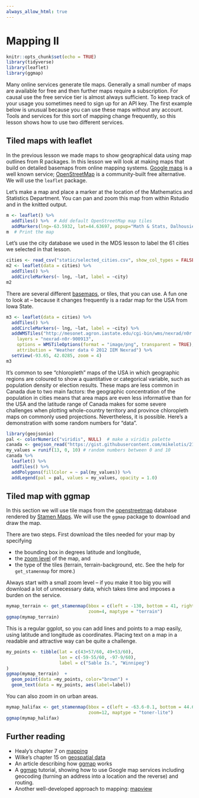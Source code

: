 ```yaml
---
always_allow_html: true
---
```


# Mapping II {#mapping-2}

```r
knitr::opts_chunk$set(echo = TRUE)
library(tidyverse)
library(leaflet)
library(ggmap)
```

Many online services generate tile maps. Generally a small number of maps are available for free and then further maps require a subscription. For causal use the free service tier is almost always sufficient. To keep track of your usage you sometimes need to sign up for an API key. The first example below is unusual because you can use these maps without any account. Tools and services for this sort of mapping change frequently, so this lesson shows how to use two different services.

## Tiled maps with leaflet

In the previous lesson we made maps to show geographical data using map outlines from R packages. 
In this lesson we will look at making maps that build on detailed basemaps from online mapping systems. [Google maps](https://www.google.com/maps) is a well known service; [OpenStreetMap](https://www.openstreetmap.org/) is a community-built free alternative. We will use the `leaflet` package.

Let's make a map and place a marker at the location of the Mathematics and Statistics Department. You can pan and zoom this map from within Rstudio and in the knitted output.

```r
m <- leaflet() %>%
  addTiles() %>%  # Add default OpenStreetMap map tiles
  addMarkers(lng=-63.5932, lat=44.63697, popup="Math & Stats, Dalhousie U")
m  # Print the map
```


Let's use the city database we used in the MDS lesson to label the 61 cities we selected in that lesson.

```r
cities <- read_csv("static/selected_cities.csv", show_col_types = FALSE)
m2 <- leaflet(data = cities) %>%
  addTiles() %>%
  addCircleMarkers(~ lng, ~lat, label = ~city)
m2
```

There are several different [basemaps](https://rstudio.github.io/leaflet/basemaps.html), or tiles, that you can use. A fun one to look at -- because it changes frequently is a radar map for the USA from Iowa State.

```r
m3 <- leaflet(data = cities) %>%
  addTiles() %>%
  addCircleMarkers(~ lng, ~lat, label = ~city) %>%
  addWMSTiles("http://mesonet.agron.iastate.edu/cgi-bin/wms/nexrad/n0r.cgi",
    layers = "nexrad-n0r-900913",
    options = WMSTileOptions(format = "image/png", transparent = TRUE),
    attribution = "Weather data © 2012 IEM Nexrad") %>%
  setView(-93.65, 42.0285, zoom = 4)
m3
```

It's common to see "chloropleth" maps of the USA in which geographic regions are coloured to show a quantitative or categorical variable, such as population density or election results. These maps are less common in Canada due to two main factors: the geographic concentration of the population in cities means that area maps are even less informative than for the USA and the latitude range of Canada makes for some severe challenges when plotting whole-country territory and province chloropleth maps on commonly used projections. Nevertheless, it is possible. Here's a demonstration with some random numbers for "data".

```r
library(geojsonio)
pal <- colorNumeric("viridis", NULL)  # make a viridis palette
canada <- geojson_read("https://gist.githubusercontent.com/mikelotis/2156d7c170d10d2c77cb79424fe2137d/raw/7a13748ed7ea5ba64876c77c53b6cb64dd5c3ab0/canada-province.geojson", what="sp")
my_values = runif(13, 0, 10) # random numbers between 0 and 10
canada %>% 
  leaflet() %>%
  addTiles() %>%
  addPolygons(fillColor = ~ pal(my_values)) %>%
  addLegend(pal = pal, values = my_values, opacity = 1.0)
```


## Tiled map with ggmap

In this section we will use tile maps from the [openstreetmap](https://www.openstreetmap.org/) database rendered by [Stamen Maps](http://maps.stamen.com/). We will use the `ggmap` package to download and draw the map.

There are two steps. First download the tiles needed for your map by specifying

* the bounding box in degrees latitude and longitude,
* the [zoom level](https://wiki.openstreetmap.org/wiki/Zoom_levels) of the map, and
* the type of the tiles (terrain, terrain-background, etc. See the help for `get_stamenmap` for more.)

Always start with a small zoom level -- if you make it too big you will download a lot of unnecessary data, which takes time and imposes a burden on the service.

```r
mymap_terrain <- get_stamenmap(bbox = c(left = -130, bottom = 41, right = -50, top = 60),
                               zoom=4, maptype = "terrain")
ggmap(mymap_terrain)  
```

This is a regular ggplot, so you can add lines and points to a map easily, using latitude and longitude as coordinates. Placing text on a map in a readable and attractive way can be quite a challenge.

```r
my_points <- tibble(lat = c(43+57/60, 49+53/60),
                    lon = c(-59-55/60, -97-9/60),
                    label = c("Sable Is.", "Winnipeg")
)
ggmap(mymap_terrain)  +
  geom_point(data =my_points, color="brown") + 
  geom_text(data = my_points, aes(label=label))

```

You can also zoom in on urban areas.

```r
mymap_halifax <- get_stamenmap(bbox = c(left = -63.6-0.1, bottom = 44.60, right = -63.6+0.1, top = 44.75), 
                               zoom=12, maptype = "toner-lite")
ggmap(mymap_halifax)  
```

## Further reading 

* Healy's chapter 7 on [mapping](https://socviz.co/maps.html#maps)
* Wilke's chapter 15 on [geospatial data](https://clauswilke.com/dataviz/geospatial-data.html)
* An article describing how [ggmap](https://journal.r-project.org/archive/2013-1/kahle-wickham.pdf) works
* A [ggmap](https://github.com/dkahle/ggmap) tutorial, showing how to use Google map services including geocoding (turning an address into a location and the reverse) and routing.
* Another well-developed approach to mapping: [mapview](https://r-spatial.github.io/mapview/index.html)



